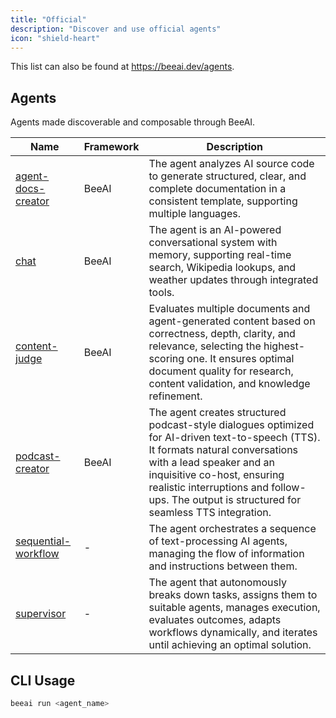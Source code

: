 ```yaml
---
title: "Official"
description: "Discover and use official agents"
icon: "shield-heart"
---
```


This list can also be found at https://beeai.dev/agents.

## Agents

Agents made discoverable and composable through BeeAI.

| Name                                                                                                                                  | Framework | Description                                                                                                                                                                                                                                                                                 |
| ------------------------------------------------------------------------------------------------------------------------------------- | --------- | ------------------------------------------------------------------------------------------------------------------------------------------------------------------------------------------------------------------------------------------------------------------------------------------- |
| [agent-docs-creator](https://github.com/i-am-bee/beeai/blob/main/agents/official/agent-docs-creator)                                  | BeeAI     | The agent analyzes AI source code to generate structured, clear, and complete documentation in a consistent template, supporting multiple languages.                                                                                                                                        |
| [chat](https://github.com/i-am-bee/beeai/blob/main/agents/official/beeai-framework/src/chat)                                          | BeeAI     | The agent is an AI-powered conversational system with memory, supporting real-time search, Wikipedia lookups, and weather updates through integrated tools.                                                                                                                                 |
| [content-judge](https://github.com/i-am-bee/beeai/blob/main/agents/official/beeai-framework/src/content-judge)                        | BeeAI     | Evaluates multiple documents and agent-generated content based on correctness, depth, clarity, and relevance, selecting the highest-scoring one. It ensures optimal document quality for research, content validation, and knowledge refinement.                                            |
| [podcast-creator](https://github.com/i-am-bee/beeai/blob/main/agents/official/beeai-framework/src/podcast-creator)                    | BeeAI     | The agent creates structured podcast-style dialogues optimized for AI-driven text-to-speech (TTS). It formats natural conversations with a lead speaker and an inquisitive co-host, ensuring realistic interruptions and follow-ups. The output is structured for seamless TTS integration. |
| [sequential-workflow](https://github.com/i-am-bee/beeai/tree/main/agents/official/composition/src/composition/sequential_workflow.py) | -         | The agent orchestrates a sequence of text-processing AI agents, managing the flow of information and instructions between them.                                                                                                                                                             |
| [supervisor](https://github.com/i-am-bee/beeai/blob/main/agents/official/beeai-supervisor/src/supervisor/supervisor.ts)               | -         | The agent that autonomously breaks down tasks, assigns them to suitable agents, manages execution, evaluates outcomes, adapts workflows dynamically, and iterates until achieving an optimal solution.                                                                                      |

## CLI Usage

```sh
beeai run <agent_name>
```
